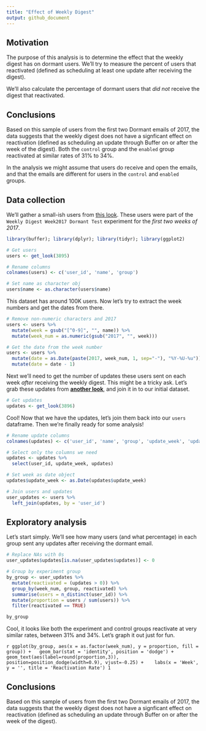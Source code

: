 ```yaml
---
title: "Effect of Weekly Digest"
output: github_document
---
```


## Motivation
The purpose of this analysis is to determine the effect that the weekly digest has on dormant users. We'll try to measure the percent of users that reactivated (defined as scheduling at least one update after receiving the digest).

We'll also calculate the percentage of dormant users that _did not_ receive the digest that reactivated.

## Conclusions
Based on this sample of users from the first two Dormant emails of 2017, the data suggests that the weekly digest does not have a signficant effect on reactivation (defined as scheduling an update through Buffer on or after the week of the digest). Both the `control` group and the `enabled` group reactivated at similar rates of 31% to 34%.

In the analysis we might assume that users do receive and open the emails, and that the emails are different for users in the `control` and `enabled` groups. 

## Data collection
We'll gather a small-ish users from [this look](https://looker.buffer.com/looks/3895). These users were part of the `Weekly Digest Week2017 Dormant Test` experiment for the _first two weeks of 2017_.

```r
library(buffer); library(dplyr); library(tidyr); library(ggplot2)
```

```r
# Get users
users <- get_look(3895)

# Rename columns
colnames(users) <- c('user_id', 'name', 'group')

# Set name as character obj
users$name <- as.character(users$name)
```

This dataset has around 100K users. Now let's try to extract the week numbers and get the dates from there.

```r
# Remove non-numeric characters and 2017
users <- users %>%
  mutate(week = gsub("[^0-9]", "", name)) %>%
  mutate(week_num = as.numeric(gsub("2017", "", week)))

# Get the date from the week number
users <- users %>%
  mutate(date = as.Date(paste(2017, week_num, 1, sep="-"), "%Y-%U-%u")) %>%
  mutate(date = date - 1)
```

Next we'll need to get the number of updates these users sent on each week _after_ receiving the weekly digest. This might be a tricky ask. Let's grab these updates from [**another look**](https://looker.buffer.com/looks/3896), and join it in to our initial dataset. 

```r
# Get updates
updates <- get_look(3896)
```

Cool! Now that we have the updates, let's join them back into our `users` dataframe. Then we're finally ready for some analysis!

```r
# Rename update columns
colnames(updates) <- c('user_id', 'name', 'group', 'update_week', 'updates')

# Select only the columns we need
updates <- updates %>%
  select(user_id, update_week, updates)

# Set week as date object
updates$update_week <- as.Date(updates$update_week)

# Join users and updates
user_updates <- users %>% 
  left_join(updates, by = 'user_id')
```



## Exploratory analysis
Let's start simply. We'll see how many users (and what percentage) in each group sent any updates after receiving the dormant email.

```r
# Replace NAs with 0s
user_updates$updates[is.na(user_updates$updates)] <- 0

# Group by experiment group
by_group <- user_updates %>%
  mutate(reactivated = (updates > 0)) %>%
  group_by(week_num, group, reactivated) %>%
  summarise(users = n_distinct(user_id)) %>%
  mutate(proportion = users / sum(users)) %>%
  filter(reactivated == TRUE)

by_group
```

Cool, it looks like both the experiment and control groups reactivate at very similar rates, between 31% and 34%. Let's graph it out just for fun.

```r
ggplot(by_group, aes(x = as.factor(week_num), y = proportion, fill = group)) +
  geom_bar(stat = 'identity', position = 'dodge') +
  geom_text(aes(label=round(proportion,3)), position=position_dodge(width=0.9), vjust=-0.25) + 
  labs(x = 'Week', y = '', title = 'Reactivation Rate')
1```

## Conclusions
Based on this sample of users from the first two Dormant emails of 2017, the data suggests that the weekly digest does not have a signficant effect on reactivation (defined as scheduling an update through Buffer on or after the week of the digest).